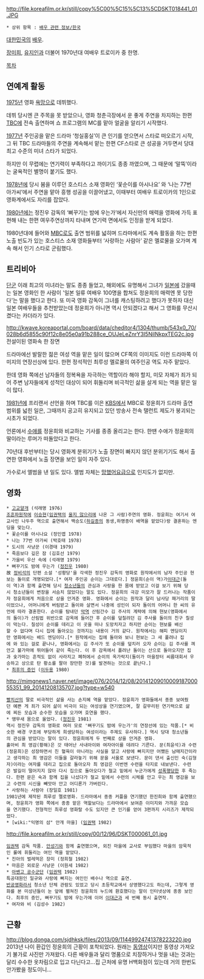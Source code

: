 http://file.koreafilm.or.kr/still/copy%5C00%5C15%5C13%5CDSKT018441_01.JPG

 * 상위 항목 : [[배우 관련 정보/한국]]
[[대한민국]]의 [[배우]]. 

[[장미희]], [[유지인]]과 더불어 1970년대 여배우 트로이카 중 한명. 

[[목차]]

== 연예계 활동 ==
[[1975년]] 영화 [[욕망]]으로 데뷔했다. 

데뷔 당시엔 큰 주목을 못 받았으나, 영화 청춘극장에서 운 좋게 주연을 차지하는 한편 [[TBC]]에 전속 출연하며 쇼 프로그램의 MC를 맡아 얼굴을 알리기 시작했다.

[[1977년]] 주인공을 맡은 드라마 ‘청실홍실’이 큰 인기를 얻으면서 스타로 떠오르기 시작, 그 뒤 TBC 드라마들의 주연을 계속해서 맡는 한편 CF스타로 큰 성공을 거두면서 당대 최고 수준의 미녀 스타가 되었다. 

하지만 이 무렵에는 연기력이 부족하다고 까이기도 종종 까였으며, 그 때문에 ‘말뚝’이라는 굴욕적인 별명이 붙기도 했다. 

[[1978년]]에 당시 붐을 이루던 호스티스 소재 영화인 ‘꽃순이를 아시나요’ 와 ‘나는 77번 아가씨’에서 주연을 맡아 흥행 성공을 이끌어냈고, 이때부터 여배우 트로이카의 1인으로 영화계에서도 자리를 잡았다. 

[[1980년]]에는 정진우 감독의 ‘뻐꾸기는 밤에 우는가’에서 자신만의 매력을 영화에 가득 표현해 내는 한편 여우주연상까지 타내며 연기력 면에서도 인정을 받게 되었다. 

1980년대에 들어와 [[MBC]]로도 출연 범위를 넓히며 드라마에서도 계속 활동을 하는 한편 노출 빈도가 있는 호스티스 소재 영화들부터 ‘사랑하는 사람아’ 같은 멜로물을 오가며 계속 해서 인기 스타로 군림했다.


      
== 트리비아 ==

[[단군]] 이래 최고의 미녀라는 말도 종종 들었고, 해외에도 유명해서 그녀가 [[일본]]에 갔을때는 일본 영화인 한 사람이 '일본 일류 여배우 100명을 합쳐도 정윤희의 매력엔 못 당한다'는 말을 했다고 한다. 또 미국 영화 감독이 그녀를 캐스팅하려고 했다가 못하자 대신 일본 여배우들을 추천받았는데 정윤희가 아니면 역시 안되겠다고 해서 그 영화를 무산시켰다는 카더라가 있다.

http://kwave.koreaportal.com/board/data/cheditor4/1304/thumb/543x0_70/028b6d5855c90f12c8e05e0a91b288ce_OUJeLeZnrY3I5NilNkpxTEG2c.jpg
전설이된 영화속 한 장면

드라마에선 발랄한 젊은 여성 역을 맡은 일이 많으며 CF쪽의 이미지도 이런 드라마쪽 이미지의 연장선상에 있다. 한편 정석적인 최루성 멜로물의 여주인공 역도 자주 맡았다. 

한데 영화 쪽에선 남자들의 정복욕을 자극하는 역할이라 해야 할지, 미모 자체가 죄가 되어 주변 남자들에게 성적인 대상이 되어 휘둘리며 비극적인 삶을 살게 되는 역을 맡은 일이 많다.  

[[1981년]]에 프리랜서 선언을 하며 TBC를 이은 [[KBS]]에서 MBC로 정윤희가 드라마 출연 범위를 넓힌 일은, 그때까지 공고히 유지되고 있던 방송사 전속 탤런트 제도가 붕괴되는 시초가 되었다.   

언론에서 [[수애]]를 정윤희와 비교하는 기사를 종종 올리고는 한다. 한땐 수애가 정윤희의 딸이라는 루머가 떠돌았다고 한다.

70년대 후반부터는 당시 영화계 분위기가 노출 장면이 빠지지 않던 분위기기도 해서 출연한 영화에서 노출 장면을 보인 일이 자주 있다.  

가수로서 앨범을 낸 일도 있다. 앨범 자체는 [[망했어요]]급으로 인지도가 없지만.

== 영화 ==
 * [[고교얄개]] (석래명 1976)
 [[조흔파]]원작에 [[이승현]]([[임권택]]의 [[울지 않으리]]에 나온 그 사람)주연의 영화. 정윤희는 여기서 여교사인 나두주 역으로 출연해서 백승도([[하길종]]의 동생,하명종이 배역을 맡았다)랑 결혼하는 엔딩을 맞는다. 
 * 꽃순이를 아시나요 (정인엽 1978)
 * 나는 77번 아가씨 (박호태 1978)
 * 도시의 사냥꾼 (이경태 1979)
 * 죽음보다 깊은 잠 (김호선 1979)
 * 가을비 우산 속에 (석래명 1979)
 * 뻐꾸기도 밤에 우는가 ([[정진우]] 1980)
 故 [[정비석]]의 단편 소설 '성황당'을 각색한 정진우 감독의 영화로 원작에서의 남자 주인공 현보는 돌이로 개명되었다.[* 여자 주인공 순이는 그대로다.] 정윤희(순이 역)가[[이대근]](돌이 역)과 함께 출연해 당시 [[청소년]]들의 관심과 사랑을 한 몸에 받았고 이걸 보기 위해 당시 청소년들이 변장을 서슴치 않았다는 말도 있다. 정윤희의 극강 미모가 잘 드러나는 작품이자 정윤희에게 처음으로 상을 안겨준 영화. 영화에서 순이는 원작과 달리 남사당 패거리의 딸이었으나, 어머니에게 버림받고 돌이와 살면서 나중에 성인이 되자 돌이의 어머니 한 씨의 유언에 따라 결혼한다. 순이를 탐내던 [[악역]] 산림간수 김 주사의 계략에 의해 현보(영화에서의 돌이)가 산림법 위반으로 감옥에 들어간 후 순이를 덮칠려던 김 주사를 돌이의 친구 칠성이 막는다. 칠성이 순이를 데리고 이 곳을 떠나 도망치자고 하지만 순이는 현보를 배신할 수 없다며 다시 집에 돌아오는 것까지는 내용이 거의 같다. 원작에서는 해피 엔딩이지만 영화에서는 배드 엔딩이다.[* 원작에서는 집에 돌아와 보니 현보는 그 새 풀려나 집에 와 있는 걸로 끝나나, 영화에서는 김 주사가 또 순이를 덮치러 오자 순이는 김 주사를 껴안고 불가마에 뛰어들어 같이 죽는다. 이 후 감옥에서 폴려난 돌이는 산으로 돌아오지만 집과 숯가마는 흔적도 없이 사라지고 폐허에서 순이의 옥가락지(돌이가 마을장터 씨름대회서 우승하고 상으로 탄 황소를 팔아 장만한 것)를 발견하는 것으로 끝난다.]
 * [[최후의 증인]] ([[이두용]] 1980)
http://mimgnews1.naver.net/image/076/2014/12/08/2014120901000918700055351_99_20141208135707.jpg?type=w540
 [[빨치산]]의 딸로 비극적인 삶을 사는 손지혜 역을 맡았다. 정윤희가 영화들에서 종종 보여줬던 예쁜 게 죄가 되어 삶이 비극이 되는 여성상을 연기였으며, 잘 갈무리된 연기력으로 삶에 찌든 모습과 순수한 모습을 오가며 호연을 했다.    
 * 앵무새 몸으로 울었다. ([[정진우]] 1981)
 역시 정진우 감독의 영화로 여러 모로 '뻐꾸기도 밤에 우는가'의 연장선에 있는 작품.[* 비슷한 배경 구조에 부당하게 희생당하는 여성이라는 주제도 유사하다.] 역시 당대 청소년들의 관심을 받았다는 말이 있다. 정윤희에게 두 번째로 상을 안겨준 영화.  
 홀아비 최 영감(황해)은 갓 태어난 사내아이와 여자아이를 데려다 기른다. 문(최윤석)과 수련(정윤희)은 성장하면서 친 혈육이 아니라는 사실을 알고 사랑에 빠지지만 어쨌든 남매지간이라고 생각하는 최 영감은 이들을 갈라놓기 위해 문을 서울로 보낸다. 문이 댄서 출신인 숙(김형자)이라는 여자를 데리고 집으로 돌아오자 최 영감은 이번엔 수련을 타지로 내보낸다. 수련은 발길이 떨어지지 않아 다시 집으로 돌아오다가 철교 밑에서 누군가에게 [[성폭행]]당한 후 죽는다. 한편 문은 숙과 함께 집을 나섰다가 철교 밑에서 수련의 시체를 안고 우는 최 영감을 보고 수련의 시신을 빼앗아 안고 어디론가 가버린다.
 * 사랑하는 사람아 (장일호 1981)
 1981년에 제작된 최루성 멜로영화. 드라마에서 종종 커플을 연기했던 한진희와 함께 출연했으며, 정윤희가 영화 쪽에서 종종 맡은 역할보다는 드라마에서 보여준 이미지와 가까운 모습을 연기했다. 전형적인 최루성 영화랄 수도 있지만 큰 인기를 얻어 3편까지 시리즈가 제작되었다.  
 * [wiki:"익명의 섬" 안개 마을] ([[임권택]] 1982)
http://file.koreafilm.or.kr/still/copy/00/12/96/DSKT000061_01.jpg
 [[임권택]] 감독 작품. [[안성기]]와 함께 출연했으며, 외진 마을에 교사로 부임했다 마을의 암묵적인 룰에 휘둘리는 여인 역을 맡았다. 
 * 진아의 벌레먹은 장미 (정희철 1982)
 * 마음은 외로운 사냥꾼 (이원세 1982)
 * [[아벤고 공수군단]] ([[임권택]] 1982)
 특공대원인 일규와 사랑에 빠지는 여인인 배수나 역으로 출연. 
 [[반공]]영화라서 청소년 단체 관람도 있었고 당시 초등학교에서 상영했다고도 하는데, 그렇게 영화를 본 미성년들이 눈 앞에 펼쳐진 정윤희의 누드에 환호했다는 말이 인터넷상에 종종 보인다. 최후의 증인, 뻐꾸기도 밤에 우는가에 이어 [[이대근]]과 세 번째 동시 출연작.  
 * 여자와 비 (김성수 1982)


== 근황 ==
http://blog.donga.com/sjdhksk/files/2013/09/11449924741378223220.jpg
2013년 나이 환갑인 정윤희의 근황이 포착되었다. 원래는 [http://www.youtube.com/watch?v=2CqDyC8egYk 동영상]이지만 동영상 가져오기 불가로 사진만 가져왔다. 다른 배우들과 달리 명품으로 치장하거나 멋을 내는 것과는 달리 수수한 옷차림으로 입고 다닌다고...집 근처에 유명 H백화점이 있는데 거의 한번도 안가봤을 정도이니...
